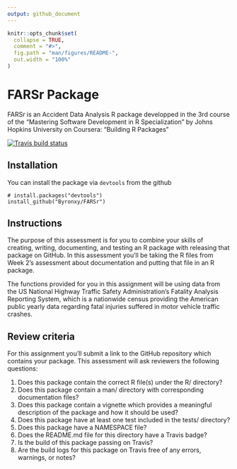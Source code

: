 ```yaml
---
output: github_document
---
```


<!-- README.md is generated from README.Rmd. Please edit that file -->

```r
knitr::opts_chunk$set(
  collapse = TRUE,
  comment = "#>",
  fig.path = "man/figures/README-",
  out.width = "100%"
)
```
# FARSr Package

FARSr is an Accident Data Analysis R package developped in the 3rd course of the "Mastering Software Development in R Specialization" by Johns Hopkins University on Coursera: "Building R Packages"

[![Travis build status](https://travis-ci.org/Byronxy/FARSr.svg?branch=master)](https://travis-ci.org/Byronxy/FARSr)

## Installation

You can install the package via `devtools` from the github
```
# install.packages("devtools")
install_github("Byronxy/FARSr")
```

## Instructions
The purpose of this assessment is for you to combine your skills of creating, writing, documenting, and testing an R package with releasing that package on GitHub. In this assessment you'll be taking the R files from Week 2's assessment about documentation and putting that file in an R package.

The functions provided for you in this assignment will be using data from the US National Highway Traffic Safety Administration's Fatality Analysis Reporting System, which is a nationwide census providing the American public yearly data regarding fatal injuries suffered in motor vehicle traffic crashes.

## Review criteria 
For this assignment you'll submit a link to the GitHub repository which contains your package. This assessment will ask reviewers the following questions:

1. Does this package contain the correct R file(s) under the R/ directory?
2. Does this package contain a man/ directory with corresponding documentation files?
3. Does this package contain a vignette which provides a meaningful description of the  package and how it should be used?
4. Does this package have at least one test included in the tests/ directory?
5. Does this package have a NAMESPACE file?
6. Does the README.md file for this directory have a Travis badge?
7. Is the build of this package passing on Travis?
8. Are the build logs for this package on Travis free of any errors, warnings, or notes?



